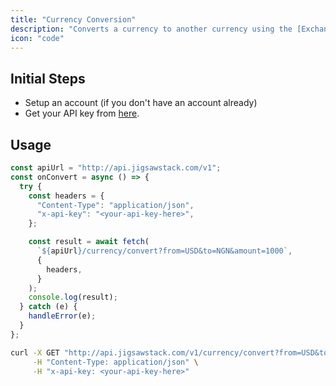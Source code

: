 ```yaml
---
title: "Currency Conversion"
description: "Converts a currency to another currency using the [Exchange Rates API](https://docs.jigsawstack.com/api-reference/currency/convert)."
icon: "code"
---
```


## Initial Steps

- Setup an account (if you don't have an account already)
- Get your API key from [here](https://dash.jigsawstack.com/).

## Usage

<CodeGroup>

```javascript Node.js
const apiUrl = "http://api.jigsawstack.com/v1";
const onConvert = async () => {
  try {
    const headers = {
      "Content-Type": "application/json",
      "x-api-key": "<your-api-key-here>",
    };

    const result = await fetch(
      `${apiUrl}/currency/convert?from=USD&to=NGN&amount=1000`,
      {
        headers,
      }
    );
    console.log(result);
  } catch (e) {
    handleError(e);
  }
};
```

```bash cURL
curl -X GET "http://api.jigsawstack.com/v1/currency/convert?from=USD&to=NGN&amount=1000" \
     -H "Content-Type: application/json" \
     -H "x-api-key: <your-api-key-here>"
```

</CodeGroup>
